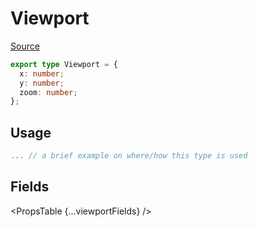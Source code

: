 
# Viewport

[Source](https://github.com/wbkd/react-flow/blob/961d1295b4f056dec6532ff785a3cc1de60dc1f6/packages/system/src/types/general.ts#L69C6-L69C6)

```ts
export type Viewport = {
  x: number;
  y: number;
  zoom: number;
};
```

## Usage

```ts
... // a brief example on where/how this type is used
```

## Fields

<PropsTable {...viewportFields} />
